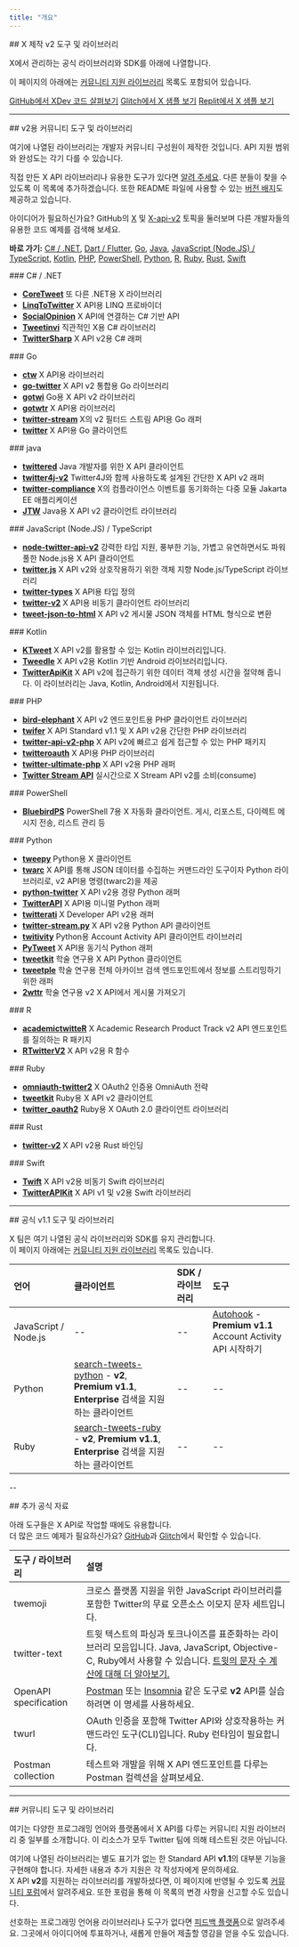 ```yaml
---
title: "개요"
---
```


<div id="x-built-v2-tools-and-libraries">
  ## X 제작 v2 도구 및 라이브러리
</div>

X에서 관리하는 공식 라이브러리와 SDK를 아래에 나열합니다.

이 페이지의 아래에는 [커뮤니티 지원 라이브러리](#community-libraries) 목록도 포함되어 있습니다.

[GitHub에서 XDev 코드 살펴보기](https://github.com/xdevplatform)
[Glitch에서 X 샘플 보기](https://glitch.com/@twitter)
[Replit에서 X 샘플 보기](https://replit.com/@twitter)

---

<div id="community-tools-and-libraries-for-v2">
  ## v2용 커뮤니티 도구 및 라이브러리
</div>

여기에 나열된 라이브러리는 개발자 커뮤니티 구성원이 제작한 것입니다. API 지원 범위와 완성도는 각기 다를 수 있습니다.

직접 만든 X API 라이브러리나 유용한 도구가 있다면 [알려 주세요](https://devcommunity.x.com/c/libraries-and-sdks/63). 다른 분들이 찾을 수 있도록 이 목록에 추가하겠습니다. 또한 README 파일에 사용할 수 있는 [버전 배지](https://twbadges.glitch.me/)도 제공하고 있습니다.

아이디어가 필요하신가요? GitHub의 [X](https://github.com/topics/twitter?o=desc&s=updated) 및 [X-api-v2](https://github.com/topics/twitter-api-v2?o=desc&s=updated) 토픽을 둘러보며 다른 개발자들의 유용한 코드 예제를 검색해 보세요.

**바로 가기:** [C# / .NET](#csharp), [Dart / Flutter](#dart), [Go](#go), [Java](#java), [JavaScript (Node.JS) / TypeScript](#nodejs), [Kotlin](#kotlin), [PHP](#php), [PowerShell](#powershell), [Python](#python), [R](#r), [Ruby](#ruby), [Rust](#rust), [Swift](#swift)

<div id="c-net">
  ### C# / .NET
</div>

- [**CoreTweet**](https://github.com/CoreTweet/CoreTweet) 또 다른 .NET용 X 라이브러리
- [**LinqToTwitter**](https://github.com/JoeMayo/LinqToTwitter) X API용 LINQ 프로바이더
- [**SocialOpinion**](https://github.com/jamiemaguiredotnet/SocialOpinion-Public) X API에 연결하는 C# 기반 API
- [**Tweetinvi**](https://github.com/linvi/tweetinvi) 직관적인 X용 C# 라이브러리
- [**TwitterSharp**](https://github.com/Xwilarg/TwitterSharp) X API v2용 C# 래퍼

<div id="go">
  ### Go
</div>

- [**ctw**](https://github.com/0dayfall/ctw) X API용 라이브러리
- [**go-twitter**](https://github.com/g8rswimmer/go-twitter) X API v2 통합용 Go 라이브러리
- [**gotwi**](https://github.com/michimani/gotwi) Go용 X API v2 라이브러리
- [**gotwtr**](https://github.com/sivchari/gotwtr) X API용 라이브러리
- [**twitter-stream**](https://github.com/Fallenstedt/twitter-stream) X의 v2 필터드 스트림 API용 Go 래퍼
- [**twitter**](https://github.com/creachadair/twitter) X API용 Go 클라이언트

<div id="java">
  ### java
</div>

- [**twittered**](https://github.com/redouane59/twittered) Java 개발자를 위한 X API 클라이언트
- [**twitter4j-v2**](https://github.com/takke/twitter4j-v2) Twitter4J와 함께 사용하도록 설계된 간단한 X API v2 래퍼
- [**twitter-compliance**](https://github.com/UCL/twitter-compliance) X의 컴플라이언스 이벤트를 동기화하는 다중 모듈 Jakarta EE 애플리케이션
- [**JTW**](https://github.com/uakihir0/jtw) Java용 X API v2 클라이언트 라이브러리

<div id="javascript-nodejs-typescript">
  ### JavaScript (Node.JS) / TypeScript
</div>

- [**node-twitter-api-v2**](https://github.com/PLhery/node-twitter-api-v2) 강력한 타입 지원, 풍부한 기능, 가볍고 유연하면서도 파워풀한 Node.js용 X API 클라이언트
- [**twitter.js**](https://github.com/twitterjs/twitter.js) X API v2와 상호작용하기 위한 객체 지향 Node.js/TypeScript 라이브러리
- [**twitter-types**](https://github.com/twitterjs/twitter-types) X API용 타입 정의
- [**twitter-v2**](https://github.com/HunterLarco/twitter-v2) X API용 비동기 클라이언트 라이브러리
- [**tweet-json-to-html**](https://github.com/wdl/tweet-json-to-html) X API v2 게시물 JSON 객체를 HTML 형식으로 변환

<div id="kotlin">
  ### Kotlin
</div>

- [**KTweet**](https://github.com/ChromasIV/KTweet) X API v2를 활용할 수 있는 Kotlin 라이브러리입니다.
- [**Tweedle**](https://github.com/tyczj/Tweedle) X API v2용 Kotlin 기반 Android 라이브러리입니다.
- [**TwitterApiKit**](https://github.com/kojofosu/TwitterApiKit) X API v2에 접근하기 위한 데이터 객체 생성 시간을 절약해 줍니다. 이 라이브러리는 Java, Kotlin, Android에서 지원됩니다.

<div id="php">
  ### PHP
</div>

- [**bird-elephant**](https://github.com/danieldevine/bird-elephant) X API v2 엔드포인트용 PHP 클라이언트 라이브러리
- [**twifer**](https://github.com/ferrysyahrinal/twifer) X API Standard v1.1 및 X API v2용 간단한 PHP 라이브러리
- [**twitter-api-v2-php**](https://github.com/noweh/twitter-api-v2-php) X API v2에 빠르고 쉽게 접근할 수 있는 PHP 패키지
- [**twitteroauth**](https://github.com/abraham/twitteroauth) X API용 PHP 라이브러리
- [**twitter-ultimate-php**](https://github.com/utxo-one/twitter-ultimate-php) X API v2용 PHP 래퍼
- [**Twitter Stream API**](https://github.com/redwebcreation/twitter-stream-api) 실시간으로 X Stream API v2를 소비(consume)

<div id="powershell">
  ### PowerShell
</div>

- [**BluebirdPS**](https://github.com/thedavecarroll/BluebirdPS) PowerShell 7용 X 자동화 클라이언트. 게시, 리포스트, 다이렉트 메시지 전송, 리스트 관리 등

<div id="python">
  ### Python
</div>

- [**tweepy**](https://github.com/tweepy/tweepy) Python용 X 클라이언트
- [**twarc**](https://twarc-project.readthedocs.io/en/latest/twarc2_en_us/) X API를 통해 JSON 데이터를 수집하는 커맨드라인 도구이자 Python 라이브러리로, v2 API용 명령(twarc2)을 제공
- [**python-twitter**](https://github.com/sns-sdks/python-twitter) X API v2용 경량 Python 래퍼
- [**TwitterAPI**](https://github.com/geduldig/TwitterAPI) X API용 미니멀 Python 래퍼
- [**twitterati**](https://github.com/JeannieDaniel/twitterati) X Developer API v2용 래퍼
- [**twitter-stream.py**](https://github.com/twitivity/twitter-stream.py) X API v2용 Python API 클라이언트
- [**twitivity**](https://github.com/twitivity/twitivity) Python용 Account Activity API 클라이언트 라이브러리
- [**PyTweet**](https://github.com/TheFarGG/PyTweet) X API용 동기식 Python 래퍼
- [**tweetkit**](https://github.com/ysenarath/tweetkit) 학술 연구용 X API Python 클라이언트
- [**tweetple**](https://github.com/dapivei/tweetple) 학술 연구용 전체 아카이브 검색 엔드포인트에서 정보를 스트리밍하기 위한 래퍼
- [**2wttr**](https://github.com/simonlindgren/2wttr) 학술 연구용 v2 X API에서 게시물 가져오기

<div id="r">
  ### R
</div>

- [**academictwitteR**](https://github.com/cjbarrie/academictwitteR) X Academic Research Product Track v2 API 엔드포인트를 질의하는 R 패키지
- [**RTwitterV2**](https://github.com/MaelKubli/RTwitterV2) X API v2용 R 함수

<div id="ruby">
  ### Ruby
</div>

- [**omniauth-twitter2**](https://github.com/unasuke/omniauth-twitter2) X OAuth2 인증용 OmniAuth 전략
- [**tweetkit**](https://github.com/julianfssen/tweetkit) Ruby용 X API v2 클라이언트
- [**twitter_oauth2**](https://github.com/nov/twitter_oauth2) Ruby용 X OAuth 2.0 클라이언트 라이브러리

<div id="rust">
  ### Rust
</div>

- [**twitter-v2**](https://github.com/jpopesculian/twitter-v2-rs) X API v2용 Rust 바인딩

<div id="swift">
  ### Swift
</div>

- [**Twift**](https://github.com/daneden/Twift/) X API v2용 비동기 Swift 라이브러리
- [**TwitterAPIKit**](https://github.com/mironal/TwitterAPIKit) X API v1 및 v2용 Swift 라이브러리

---

<div id="official-v11-tools-and-libraries">
  ## 공식 v1.1 도구 및 라이브러리
</div>

X 팀은 여기 나열된 공식 라이브러리와 SDK를 유지 관리합니다.\
이 페이지 아래에는 [커뮤니티 지원 라이브러리](#community-libraries) 목록도 있습니다.

| 언어                 | 클라이언트                                                                                                                                             | SDK / 라이브러리 | 도구                                                                                                                    |
| :------------------- | :----------------------------------------------------------------------------------------------------------------------------------------------------- | :--------------- | :---------------------------------------------------------------------------------------------------------------------- |
| JavaScript / Node.js | --                                                                                                                                                     | --               | [Autohook](https://www.npmjs.com/package/twitter-autohook) - **Premium v1.1** Account Activity API 시작하기            |
| Python               | [search-tweets-python](https://github.com/xdevplatform/search-tweets-python) - **v2**, **Premium v1.1**, **Enterprise** 검색을 지원하는 클라이언트     | --               | --                                                                                                                      |
| Ruby                 | [search-tweets-ruby](https://github.com/sferik/twitter) - **v2**, **Premium v1.1**, **Enterprise** 검색을 지원하는 클라이언트                           | --               | --                                                                                                                      |

--

<div id="additional-official-resources">
  ## 추가 공식 자료
</div>

아래 도구들은 X API로 작업할 때에도 유용합니다.\
더 많은 코드 예제가 필요하신가요? [GitHub](https://github.com/xdevplatform)과 [Glitch](https://glitch.com/@twitter)에서 확인할 수 있습니다.

| 도구 / 라이브러리      | 설명                                                                                                                                                                          |
| :-------------------- | :----------------------------------------------------------------------------------------------------------------------------------------------------------------------------- |
| twemoji               | 크로스 플랫폼 지원을 위한 JavaScript 라이브러리를 포함한 Twitter의 무료 오픈소스 이모지 문자 세트입니다.                                                                       |
| twitter-text          | 트윗 텍스트의 파싱과 토크나이즈를 표준화하는 라이브러리 모음입니다. Java, JavaScript, Objective-C, Ruby에서 사용할 수 있습니다. [트윗의 문자 수 계산에 대해 더 알아보기.](#) |
| OpenAPI specification | [Postman](#) 또는 [Insomnia](#) 같은 도구로 **v2** API를 실습하려면 이 명세를 사용하세요.                                                                                      |
| twurl                 | OAuth 인증을 포함해 Twitter API와 상호작용하는 커맨드라인 도구(CLI)입니다. Ruby 런타임이 필요합니다.                                                                           |
| Postman collection    | 테스트와 개발을 위해 X API 엔드포인트를 다루는 Postman 컬렉션을 살펴보세요.                                                                                                   |

---

<div id="community-tools-and-libraries">
  ## 커뮤니티 도구 및 라이브러리
</div>

여기는 다양한 프로그래밍 언어와 플랫폼에서 X API를 다루는 커뮤니티 지원 라이브러리 중 일부를 소개합니다. 이 리소스가 모두 Twitter 팀에 의해 테스트된 것은 아닙니다.

여기에 나열된 라이브러리는 별도 표기가 없는 한 Standard API **v1.1**의 대부분 기능을 구현해야 합니다. 자세한 내용과 추가 지원은 각 작성자에게 문의하세요.\
X API **v2**를 지원하는 라이브러리를 개발하셨다면, 이 페이지에 반영될 수 있도록 [커뮤니티 포럼](https://devcommunity.x.com/c/libraries-and-sdks/63)에서 알려주세요. 또한 포럼을 통해 이 목록의 변경 사항을 신고할 수도 있습니다.

선호하는 프로그래밍 언어용 라이브러리나 도구가 없다면 [피드백 플랫폼](https://twitterdevfeedback.uservoice.com/)으로 알려주세요. 그곳에서 아이디어에 투표하거나, 새롭게 만들어 제출할 영감을 얻을 수도 있습니다.